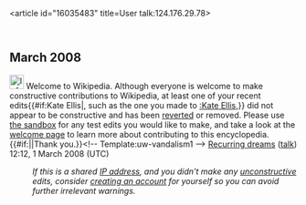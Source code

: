 <article id="16035483" title=User talk:124.176.29.78>
	<talkpage id="16035483" title="User talk:124.176.29.78">


== March 2008 ==
[[Image:Information.svg|25px]] Welcome to Wikipedia. Although everyone is welcome to make constructive contributions to Wikipedia, at least one of your recent edits{{#if:Kate Ellis|, such as the one you made to [[:Kate Ellis]],}} did not appear to be constructive and has been [[Help:Reverting|reverted]] or removed.  Please use [[Wikipedia:Sandbox|the sandbox]] for any test edits you would like to make, and take a look at the [[Wikipedia:Welcoming committee/Welcome to Wikipedia|welcome page]] to learn more about contributing to this encyclopedia. {{#if:|{{{2}}}|Thank you.}}&lt;!-- Template:uw-vandalism1 --&gt; [[User:Recurring dreams|Recurring dreams]] ([[User talk:Recurring dreams|talk]]) 12:12, 1 March 2008 (UTC)
:''If this is a shared [[IP address]], and you didn't make any [[Wikipedia:vandalism|unconstructive]] edits, consider [[Wikipedia:Why create an account?|creating an account]] for yourself so you can avoid further irrelevant warnings.''
	</talkpage>
</article>